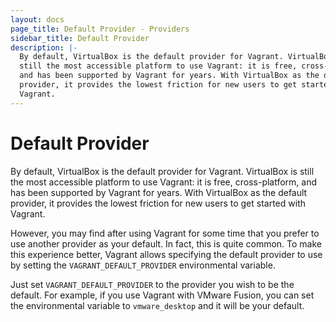 ```yaml
---
layout: docs
page_title: Default Provider - Providers
sidebar_title: Default Provider
description: |-
  By default, VirtualBox is the default provider for Vagrant. VirtualBox is
  still the most accessible platform to use Vagrant: it is free, cross-platform,
  and has been supported by Vagrant for years. With VirtualBox as the default
  provider, it provides the lowest friction for new users to get started with
  Vagrant.
---
```


# Default Provider

By default, VirtualBox is the default provider for Vagrant. VirtualBox is
still the most accessible platform to use Vagrant: it is free, cross-platform,
and has been supported by Vagrant for years. With VirtualBox as the default
provider, it provides the lowest friction for new users to get started with
Vagrant.

However, you may find after using Vagrant for some time that you prefer
to use another provider as your default. In fact, this is quite common.
To make this experience better, Vagrant allows specifying the default
provider to use by setting the `VAGRANT_DEFAULT_PROVIDER` environmental
variable.

Just set `VAGRANT_DEFAULT_PROVIDER` to the provider you wish to be the
default. For example, if you use Vagrant with VMware Fusion, you can set
the environmental variable to `vmware_desktop` and it will be your default.
